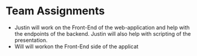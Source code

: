 # Team Assignments

- Justin will work on the Front-End of the web-application and help with the endpoints of the backend. Justin will also help with scripting of the presentation.
- Will will workon the Front-End side of the applicat